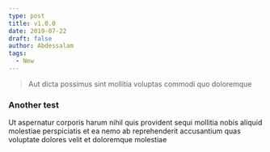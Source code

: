 ```yaml
---
type: post
title: v1.0.0
date: 2019-07-22
draft: false
author: Abdessalam
tags:
  - New
---
```


> Aut dicta possimus sint mollitia voluptas commodi quo doloremque

### Another test

Ut aspernatur corporis harum nihil quis provident sequi mollitia nobis aliquid molestiae perspiciatis et ea nemo ab reprehenderit accusantium quas voluptate dolores velit et doloremque molestiae
